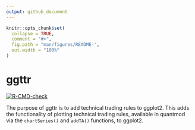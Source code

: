 ```yaml
---
output: github_document
---
```


<!-- README.md is generated from README.Rmd. Please edit that file -->

```r
knitr::opts_chunk$set(
  collapse = TRUE,
  comment = "#>",
  fig.path = "man/figures/README-",
  out.width = "100%"
)
```

# ggttr

<!-- badges: start -->
[![R-CMD-check](https://github.com/pverspeelt/ggttr/actions/workflows/R-CMD-check.yaml/badge.svg)](https://github.com/pverspeelt/ggttr/actions/workflows/R-CMD-check.yaml)
<!-- badges: end -->

The purpose of ggttr is to add technical trading rules to ggplot2. This adds the functionality
of plotting technical trading rules, available in quantmod via the `chartSeries()` and `addTA()` functions, to ggplot2.
